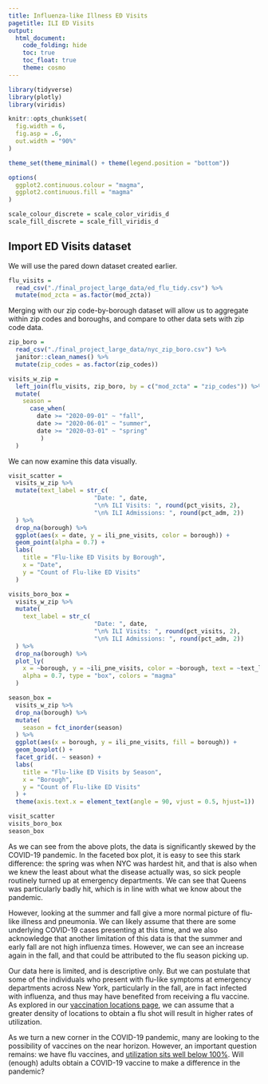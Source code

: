 ```yaml
---
title: Influenza-like Illness ED Visits
pagetitle: ILI ED Visits
output: 
  html_document:
    code_folding: hide
    toc: true
    toc_float: true
    theme: cosmo
---
```


```r
library(tidyverse)
library(plotly)
library(viridis)

knitr::opts_chunk$set(
  fig.width = 6,
  fig.asp = .6,
  out.width = "90%"
)

theme_set(theme_minimal() + theme(legend.position = "bottom"))

options(
  ggplot2.continuous.colour = "magma",
  ggplot2.continuous.fill = "magma"
)

scale_colour_discrete = scale_color_viridis_d
scale_fill_discrete = scale_fill_viridis_d
```

## Import ED Visits dataset

We will use the pared down dataset created earlier.

```r
flu_visits = 
  read_csv("./final_project_large_data/ed_flu_tidy.csv") %>% 
  mutate(mod_zcta = as.factor(mod_zcta))
```

Merging with our zip code-by-borough dataset will allow us to aggregate within zip codes and boroughs, and compare to other data sets with zip code data.

```r
zip_boro = 
  read_csv("./final_project_large_data/nyc_zip_boro.csv") %>% 
  janitor::clean_names() %>% 
  mutate(zip_codes = as.factor(zip_codes))

visits_w_zip = 
  left_join(flu_visits, zip_boro, by = c("mod_zcta" = "zip_codes")) %>% 
  mutate(
    season = 
      case_when(
        date >= "2020-09-01" ~ "fall",
        date >= "2020-06-01" ~ "summer",
        date >= "2020-03-01" ~ "spring"
         )
  )
```

We can now examine this data visually. 

```r
visit_scatter = 
  visits_w_zip %>% 
  mutate(text_label = str_c(
                        "Date: ", date, 
                        "\n% ILI Visits: ", round(pct_visits, 2),
                        "\n% ILI Admissions: ", round(pct_adm, 2))
  ) %>%   
  drop_na(borough) %>% 
  ggplot(aes(x = date, y = ili_pne_visits, color = borough)) +
  geom_point(alpha = 0.7) +
  labs(
    title = "Flu-like ED Visits by Borough",
    x = "Date",
    y = "Count of Flu-like ED Visits"
  )

visits_boro_box = 
  visits_w_zip %>% 
  mutate(
    text_label = str_c(
                        "Date: ", date, 
                        "\n% ILI Visits: ", round(pct_visits, 2),
                        "\n% ILI Admissions: ", round(pct_adm, 2))
  ) %>%   
  drop_na(borough) %>% 
  plot_ly(
    x = ~borough, y = ~ili_pne_visits, color = ~borough, text = ~text_label,
    alpha = 0.7, type = "box", colors = "magma"
  )

season_box = 
  visits_w_zip %>% 
  drop_na(borough) %>% 
  mutate(
    season = fct_inorder(season)
  ) %>% 
  ggplot(aes(x = borough, y = ili_pne_visits, fill = borough)) +
  geom_boxplot() +
  facet_grid(. ~ season) +
  labs(
    title = "Flu-like ED Visits by Season",
    x = "Borough",
    y = "Count of Flu-like ED Visits"
  ) +
  theme(axis.text.x = element_text(angle = 90, vjust = 0.5, hjust=1))

visit_scatter
visits_boro_box
season_box
```

As we can see from the above plots, the data is significantly skewed by the COVID-19 pandemic. In the faceted box plot, it is easy to see this stark difference: the spring was when NYC was hardest hit, and that is also when we knew the least about what the disease actually was, so sick people routinely turned up at emergency departments. We can see that Queens was particularly badly hit, which is in line with what we know about the pandemic.

However, looking at the summer and fall give a more normal picture of flu-like illness and pneumonia. We can likely assume that there are some underlying COVID-19 cases presenting at this time, and we also acknowledge that another limitation of this data is that the summer and early fall are not high influenza times. However, we can see an increase again in the fall, and that could be attributed to the flu season picking up. 

Our data here is limited, and is descriptive only. But we can postulate that some of the individuals who present with flu-like symptoms at emergency departments across New York, particularly in the fall, are in fact infected with influenza, and thus may have benefited from receiving a flu vaccine. As explored in our [vaccination locations page](vax_locations_nyc.html), we can assume that a greater density of locations to obtain a flu shot will result in higher rates of utilization. 

As we turn a new corner in the COVID-19 pandemic, many are looking to the possibility of vaccines on the near horizon. However, an important question remains: we have flu vaccines, and [utilization sits well below 100%](test_storyboard.html). Will (enough) adults obtain a COVID-19 vaccine to make a difference in the pandemic? 
